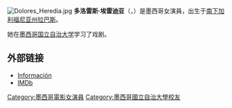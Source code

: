 [[Image:Dolores_Heredia.jpg|thumb]]
'''多洛雷斯·埃雷迪亚'''（{{lang-es|Dolores Heredia}}，{{bd|1966年|10月6日}}）是墨西哥女演員，出生于[[南下加利福尼亚州|南下加利福尼亚州]][[拉巴斯_(南下加利福尼亚州)|拉巴斯]]。
 
她在[[墨西哥国立自治大学|墨西哥国立自治大学]]学习了戏剧。

==外部链接==
*[https://web.archive.org/web/20100301062005/http://doloresheredia.freeconfigbox.com/  Información]
*[http://www.imdb.com/name/nm0378855/ IMDb] {{Wayback|url=http://www.imdb.com/name/nm0378855/ |date=20210126212745 }}

{{Authority control}}
{{DEFAULTSORT:Heredia, Dolores}}
[[Category:墨西哥電影女演員|Category:墨西哥電影女演員]]
[[Category:墨西哥國立自治大學校友|Category:墨西哥國立自治大學校友]]

{{Mexico-stub}}
{{Actor-stub}}